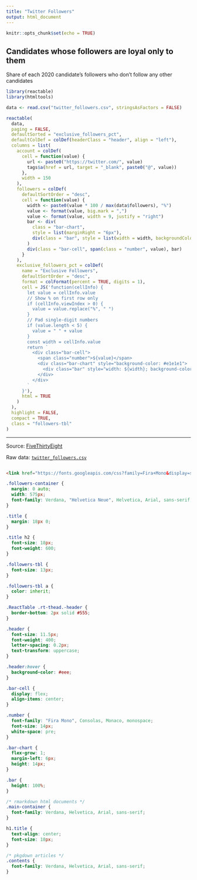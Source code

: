 ```yaml
---
title: "Twitter Followers"
output: html_document
---
```


```r
knitr::opts_chunk$set(echo = TRUE)
```

<div class="followers-container">

<div class="title">
<h2>Candidates whose followers are loyal only to them</h2>
Share of each 2020 candidate’s followers who don’t follow any other candidates
</div>

```r
library(reactable)
library(htmltools)

data <- read.csv("twitter_followers.csv", stringsAsFactors = FALSE)

reactable(
  data,
  paging = FALSE,
  defaultSorted = "exclusive_followers_pct",
  defaultColDef = colDef(headerClass = "header", align = "left"),
  columns = list(
    account = colDef(
      cell = function(value) {
        url <- paste0("https://twitter.com/", value)
        tags$a(href = url, target = "_blank", paste0("@", value))
      },
      width = 150
    ),
    followers = colDef(
      defaultSortOrder = "desc",
      cell = function(value) {
        width <- paste0(value * 100 / max(data$followers), "%")
        value <- format(value, big.mark = ",")
        value <- format(value, width = 9, justify = "right")
        bar <- div(
          class = "bar-chart",
          style = list(marginRight = "6px"),
          div(class = "bar", style = list(width = width, backgroundColor = "#3fc1c9"))
        )
        div(class = "bar-cell", span(class = "number", value), bar)
      }
    ),
    exclusive_followers_pct = colDef(
      name = "Exclusive Followers",
      defaultSortOrder = "desc",
      format = colFormat(percent = TRUE, digits = 1),
      cell = JS('function(cellInfo) {
        let value = cellInfo.value
        // Show % on first row only
        if (cellInfo.viewIndex > 0) {
          value = value.replace("%", " ")
        }
        // Pad single-digit numbers
        if (value.length < 5) {
          value = " " + value
        }
        const width = cellInfo.value
        return `
          <div class="bar-cell">
            <span class="number">${value}</span>
            <div class="bar-chart" style="background-color: #e1e1e1">
              <div class="bar" style="width: ${width}; background-color: #fc5185"></div>
            </div>
          </div>
        `
      }'),
      html = TRUE
    )
  ),
  highlight = FALSE,
  compact = TRUE,
  class = "followers-tbl"
)
```

</div>

---

Source: [FiveThirtyEight](https://fivethirtyeight.com/features/which-2020-candidates-have-the-most-in-common-on-twitter/)

Raw data: [`twitter_followers.csv`](twitter_followers.csv)

```r
```

```html
<link href="https://fonts.googleapis.com/css?family=Fira+Mono&display=swap" rel="stylesheet">
```

```css
.followers-container {
  margin: 0 auto;
  width: 575px;
  font-family: Verdana, "Helvetica Neue", Helvetica, Arial, sans-serif;
}

.title {
  margin: 18px 0;
}

.title h2 {
  font-size: 18px;
  font-weight: 600;
}

.followers-tbl {
  font-size: 13px;
}

.followers-tbl a {
  color: inherit;
}

.ReactTable .rt-thead.-header {
  border-bottom: 2px solid #555;
}

.header {
  font-size: 11.5px;
  font-weight: 400;
  letter-spacing: 0.2px;
  text-transform: uppercase;
}

.header:hover {
  background-color: #eee;
}

.bar-cell {
  display: flex;
  align-items: center;
}

.number {
  font-family: "Fira Mono", Consolas, Monaco, monospace;
  font-size: 14px;
  white-space: pre;
}

.bar-chart {
  flex-grow: 1;
  margin-left: 6px;
  height: 14px;
}

.bar {
  height: 100%;
}
```

```css
/* rmarkdown html documents */
.main-container {
  font-family: Verdana, Helvetica, Arial, sans-serif;
}

h1.title {
  text-align: center;
  font-size: 18px;
}

/* pkgdown articles */
.contents {
  font-family: Verdana, Helvetica, Arial, sans-serif;
}
```
